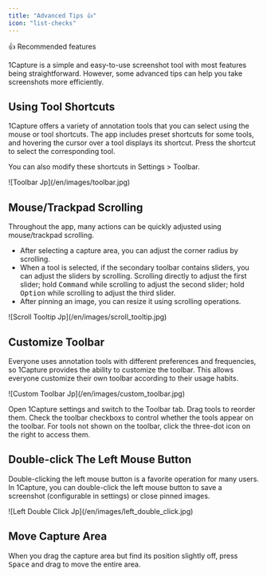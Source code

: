 ```yaml
---
title: "Advanced Tips 👍"
icon: "list-checks"
---
```


<Tip>
  👍 Recommended features
</Tip>

1Capture is a simple and easy-to-use screenshot tool with most features being straightforward. However, some advanced tips can help you take screenshots more efficiently.

## Using Tool Shortcuts

1Capture offers a variety of annotation tools that you can select using the mouse or tool shortcuts. The app includes preset shortcuts for some tools, and hovering the cursor over a tool displays its shortcut. Press the shortcut to select the corresponding tool.

You can also modify these shortcuts in Settings > Toolbar.

<Frame caption="Tool Shortcuts">
  ![Toolbar Jp](/en/images/toolbar.jpg)
</Frame>

## Mouse/Trackpad Scrolling

Throughout the app, many actions can be quickly adjusted using mouse/trackpad scrolling.
  
- After selecting a capture area, you can adjust the corner radius by scrolling.
- When a tool is selected, if the secondary toolbar contains sliders, you can adjust the sliders by scrolling. Scrolling directly to adjust the first slider; hold <kbd>Command</kbd> while scrolling to adjust the second slider; hold <kbd>Option</kbd> while scrolling to adjust the third slider.
- After pinning an image, you can resize it using scrolling operations.

<Frame>
  ![Scroll Tooltip Jp](/en/images/scroll_tooltip.jpg)
</Frame>

## Customize Toolbar

Everyone uses annotation tools with different preferences and frequencies, so 1Capture provides the ability to customize the toolbar. This allows everyone customize their own toolbar according to their usage habits.

<Frame>
  ![Custom Toolbar Jp](/en/images/custom_toolbar.jpg)
</Frame>

Open 1Capture settings and switch to the Toolbar tab. Drag tools to reorder them. Check the toolbar checkboxs to control whether the tools appear on the toolbar. For tools not shown on the toolbar, click the three-dot icon on the right to access them.

## Double-click The Left Mouse Button

Double-clicking the left mouse button is a favorite operation for many users. In 1Capture, you can double-click the left mouse button to save a screenshot (configurable in settings) or close pinned images.

<Frame>
  ![Left Double Click Jp](/en/images/left_double_click.jpg)
</Frame>

## Move Capture Area
  
When you drag the capture area but find its position slightly off, press <kbd>Space</kbd> and drag to move the entire area.